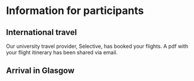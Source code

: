 # Information for participants

## International travel

Our university travel provider, Selective, has booked your flights. A pdf with your flight itinerary has been shared via email.


## Arrival in Glasgow



